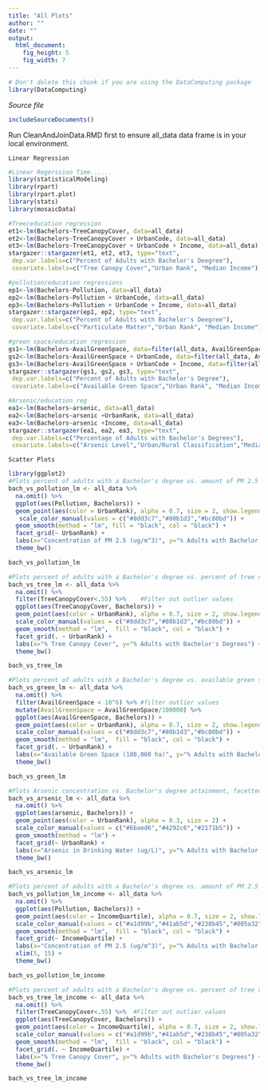 ```yaml
---
title: "All Plots"
author: ""
date: ""
output:  
  html_document:
    fig_height: 5
    fig_width: 7
---
```

<!-- Don't edit in between this line and the one below -->
```r
# Don't delete this chunk if you are using the DataComputing package
library(DataComputing)
```
*Source file* 
```r
includeSourceDocuments() 
```
<!-- Don't edit the material above this line -->

Run CleanAndJoinData.RMD first to ensure all_data data frame is in your local environment.

~~~~~~~~~~~~~~~~~~
Linear Regression
~~~~~~~~~~~~~~~~~~
```r
#Linear Regerssion Time......
library(statisticalModeling)
library(rpart)
library(rpart.plot)
library(stats)
library(mosaicData)

#Tree/education regression
et1<-lm(Bachelors~TreeCanopyCover, data=all_data)
et2<-lm(Bachelors~TreeCanopyCover + UrbanCode, data=all_data)
et3<-lm(Bachelors~TreeCanopyCover + UrbanCode + Income, data=all_data)
stargazer::stargazer(et1, et2, et3, type="text",
 dep.var.labels=c("Percent of Adults with Bachelor's Deegree"),
 covariate.labels=c("Tree Canopy Cover","Urban Rank", "Median Income"), out="tree_edu.txt")

#pollution/education regressions
ep1<-lm(Bachelors~Pollution, data=all_data) 
ep2<-lm(Bachelors~Pollution + UrbanCode, data=all_data)
ep3<-lm(Bachelors~Pollution + UrbanCode + Income, data=all_data) 
stargazer::stargazer(ep1, ep2, type="text",
 dep.var.labels=c("Percent of Adults with Bachelor's Deegree"),
 covariate.labels=c("Particulate Matter","Urban Rank", "Median Income"), out="polution_edu.txt")

#green space/education regression
gs1<-lm(Bachelors~AvailGreenSpace, data=filter(all_data, AvailGreenSpace < 10^6)%>%na.omit(all_data))
gs2<-lm(Bachelors~AvailGreenSpace + UrbanCode, data=filter(all_data, AvailGreenSpace < 10^6)%>%na.omit(all_data))
gs3<-lm(Bachelors~AvailGreenSpace + UrbanCode + Income, data=filter(all_data, AvailGreenSpace < 10^6)%>%na.omit(all_data))
stargazer::stargazer(gs1, gs2, gs3, type="text",
 dep.var.labels=c("Percent of Adults with Bachelor's Degree"),
 covariate.labels=c("Available Green Space","Urban Rank", "Median Income"), out="green_edu.txt")

#Arsenic/education reg
ea1<-lm(Bachelors~arsenic, data=all_data)
ea2<-lm(Bachelors~arsenic +UrbanRank, data=all_data)
ea3<-lm(Bachelors~arsenic +Income, data=all_data)
stargazer::stargazer(ea1, ea2, ea3, type="text",
 dep.var.labels=c("Percentage of Adults with Bachelor's Degrees"),
 covariate.labels=c("Arsenic Level","Urban/Rural Classification","Median Income"), out="arsenic_edu.txt")
```

~~~~~~~~~~~~~~
Scatter Plots
~~~~~~~~~~~~~~

```r
library(ggplot2)
#Plots percent of adults with a Bachelor's degree vs. amount of PM 2.5 (pollution), facetted by rural-urban classification 
bach_vs_pollution_lm <- all_data %>%
  na.omit() %>%
  ggplot(aes(Pollution, Bachelors)) +
  geom_point(aes(color = UrbanRank), alpha = 0.7, size = 2, show.legend = FALSE) +
   scale_color_manual(values = c("#8dd3c7","#80b1d3","#bc80bd")) +
  geom_smooth(method = "lm", fill = "black", col = "black") +
  facet_grid(~ UrbanRank) +
  labs(x="Concentration of PM 2.5 (ug/m^3)", y="% Adults with Bachelor's Degrees") +
  theme_bw()

bach_vs_pollution_lm

#Plots percent of adults with a Bachelor's degree vs. percent of tree canopy cover, facetted by rural-urban classification 
bach_vs_tree_lm <- all_data %>% 
  na.omit() %>%
  filter(TreeCanopyCover<.55) %>%    #Filter out outlier values
  ggplot(aes(TreeCanopyCover, Bachelors)) +
  geom_point(aes(color = UrbanRank), alpha = 0.7, size = 2, show.legend = FALSE) +
  scale_color_manual(values = c("#8dd3c7","#80b1d3","#bc80bd")) +
  geom_smooth(method = "lm",  fill = "black", col = "black") +
  facet_grid(. ~ UrbanRank) +
  labs(x="% Tree Canopy Cover", y="% Adults with Bachelor's Degrees") +
  theme_bw() 

bach_vs_tree_lm 

#Plots percent of adults with a Bachelor's degree vs. available green space, facetted by rural-urban classification 
bach_vs_green_lm <- all_data %>% 
  na.omit() %>%
  filter(AvailGreenSpace < 10^6) %>% #filter outlier values
  mutate(AvailGreenSpace = AvailGreenSpace/100000) %>%
  ggplot(aes(AvailGreenSpace, Bachelors)) +
  geom_point(aes(color = UrbanRank), alpha = 0.7, size = 2, show.legend = FALSE) +
  scale_color_manual(values = c("#8dd3c7","#80b1d3","#bc80bd")) +
  geom_smooth(method = "lm",  fill = "black", col = "black") +
  facet_grid(. ~ UrbanRank) +
  labs(x="Available Green Space (100,000 ha)", y="% Adults with Bachelor's Degrees") +
  theme_bw() 

bach_vs_green_lm 

#Plots Arsenic concentration vs. Bachelor's degree attainment, facetted by urban rank.
bach_vs_arsenic_lm <- all_data %>%
  na.omit() %>%
  ggplot(aes(arsenic, Bachelors)) +
  geom_point(aes(color = UrbanRank), alpha = 0.3, size = 2) +
  scale_color_manual(values = c("#6baed6","#4292c6","#2171b5")) +
  geom_smooth(method = "lm") +
  facet_grid(~ UrbanRank) +
  labs(x="Arsenic in Drinking Water (ug/L)", y="% Adults with Bachelor's Degrees") +
  theme_bw()

bach_vs_arsenic_lm

#Plots percent of adults with a Bachelor's degree vs. amount of PM 2.5 (pollution), facetted by income
bach_vs_pollution_lm_income <- all_data %>%
  na.omit() %>%
  ggplot(aes(Pollution, Bachelors)) +
  geom_point(aes(color = IncomeQuartile), alpha = 0.7, size = 2, show.legend = FALSE) +
  scale_color_manual(values = c("#a1d99b","#41ab5d","#238b45","#005a32")) +
  geom_smooth(method = "lm",  fill = "black", col = "black") +
  facet_grid(~ IncomeQuartile) +
  labs(x="Concentration of PM 2.5 (ug/m^3)", y="% Adults with Bachelor's Degrees") +
  xlim(5, 15) +
  theme_bw()

bach_vs_pollution_lm_income

#Plots percent of adults with a Bachelor's degree vs. percent of tree canopy cover, facetted by income
bach_vs_tree_lm_income <- all_data %>% 
  na.omit() %>%
  filter(TreeCanopyCover<.55) %>%  #Filter out outlier values
  ggplot(aes(TreeCanopyCover, Bachelors)) +
  geom_point(aes(color = IncomeQuartile), alpha = 0.7, size = 2, show.legend = FALSE) +
  scale_color_manual(values = c("#a1d99b","#41ab5d","#238b45","#005a32")) +
  geom_smooth(method = "lm",  fill = "black", col = "black") +
  facet_grid(. ~ IncomeQuartile) +
  labs(x="% Tree Canopy Cover", y="% Adults with Bachelor's Degrees") +
  theme_bw() 

bach_vs_tree_lm_income
```
